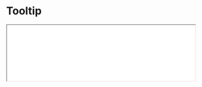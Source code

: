 # Tooltip

<iframe className="comp-preview"
  src="/prismal-react/preview/iframe.html?globals=&args=&id=commons-tooltip--docs&viewMode=docs"
  width="100%"
/>